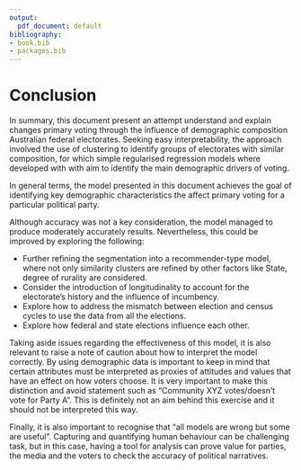 ```yaml
---
output:
  pdf_document: default
bibliography:
- book.bib
- packages.bib
---
```

# Conclusion {#conclusion}

In summary, this document present an attempt understand and explain changes primary voting through the influence of demographic composition Australian federal electorates. Seeking easy interpretability, the approach involved the use of clustering to identify groups of electorates with similar composition, for which simple regularised regression models where developed with with aim to identify the main demographic drivers of voting.

In general terms, the model presented in this document achieves the goal of identifying key demographic characteristics the affect primary voting for a particular political party. 

Although accuracy was not a key consideration, the model managed to produce moderately accurately results. Nevertheless, this could be improved by exploring the following:

* Further refining the segmentation into a recommender-type model, where not only similarity clusters are refined by other factors like State, degree of rurality are considered.
* Consider the introduction of longitudinality to account for the electorate's history and the influence of incumbency.
* Explore how to address the mismatch between election and census cycles to use the data from all the elections.
* Explore how federal and state elections influence each other.

Taking aside issues regarding the effectiveness of this model, it is also relevant to raise a note of caution about how to interpret the model correctly. By using demographic data is important to keep in mind that certain attributes must be interpreted as proxies of attitudes and values that have an effect on how voters choose. It is very important to make this distinction and avoid statement such as "Community XYZ votes/doesn't vote for Party A". This is definitely not an aim behind this exercise and it should not be interpreted this way.

Finally, it is also important to recognise that "all models are wrong but some are useful". Capturing and quantifying human behaviour can be challenging task, but in this case, having a tool for analysis can prove value for parties, the media and the voters to check the accuracy of political narratives.